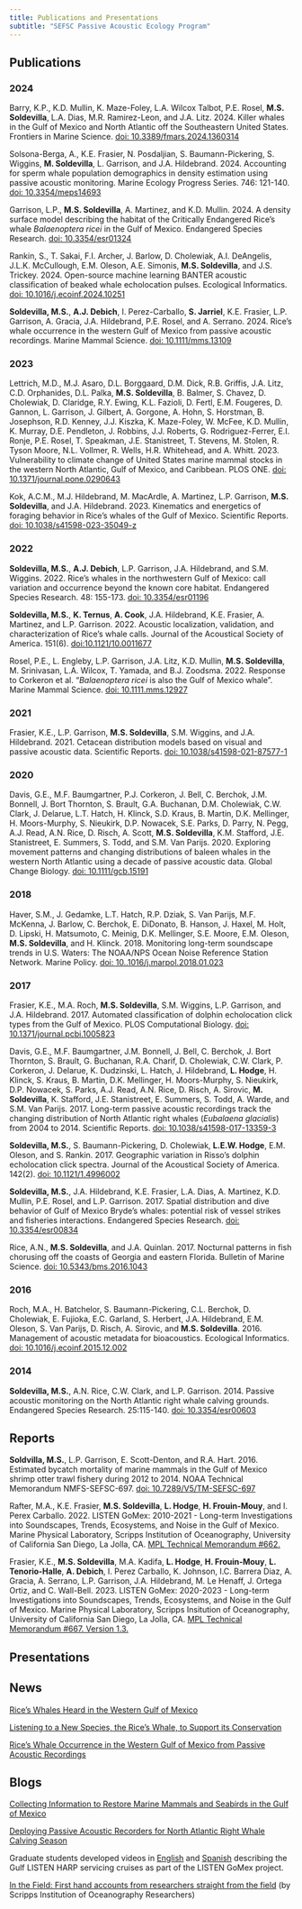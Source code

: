 ```yaml
---
title: Publications and Presentations
subtitle: "SEFSC Passive Acoustic Ecology Program"
---
```


## Publications

### 2024

Barry, K.P., K.D. Mullin, K. Maze-Foley, L.A. Wilcox Talbot, P.E. Rosel, **M.S. Soldevilla**, L.A. Dias, M.R. Ramirez-Leon, and J.A. Litz. 2024. Killer whales in the Gulf of Mexico and North Atlantic off the Southeastern United States. Frontiers in Marine Science. [doi: 10.3389/fmars.2024.1360314](https://www.frontiersin.org/journals/marine-science/articles/10.3389/fmars.2024.1460314/full)

Solsona-Berga, A., K.E. Frasier, N. Posdaljian, S. Baumann-Pickering, S. Wiggins, **M. Soldevilla**, L. Garrison, and J.A. Hildebrand. 2024. Accounting for sperm whale population demographics in density estimation using passive acoustic monitoring. Marine Ecology Progress Series. 746: 121-140. [doi: 10.3354/meps14693](https://www.int-res.com/articles/meps_oa/m746p121.pdf)

Garrison, L.P., **M.S. Soldevilla**, A. Martinez, and K.D. Mullin. 2024. A density surface model describing the habitat of the Critically Endangered Rice's whale *Balaenoptera ricei* in the Gulf of Mexico. Endangered Species Research. [doi: 10.3354/esr01324](https://www.int-res.com/articles/esr2024/54/n054p041.pdf)

Rankin, S., T. Sakai, F.I. Archer, J. Barlow, D. Cholewiak, A.I. DeAngelis, J.L.K. McCullough, E.M. Oleson, A.E. Simonis, **M.S. Soldevilla**, and J.S. Trickey. 2024. Open-source machine learning BANTER acoustic classification of beaked whale echolocation pulses. Ecological Informatics. [doi: 10.1016/j.ecoinf.2024.10251](https://www.sciencedirect.com/science/article/pii/S1574954124000530)

**Soldevilla, M.S.**, **A.J. Debich**, I. Perez-Carballo, **S. Jarriel**, K.E. Frasier, L.P. Garrison, A. Gracia, J.A. Hildebrand, P.E. Rosel, and A. Serrano. 2024. Rice's whale occurrence in the western Gulf of Mexico from passive acoustic recordings. Marine Mammal Science. [doi: 10.1111/mms.13109](https://onlinelibrary.wiley.com/doi/10.1111/mms.13109)

### 2023

Lettrich, M.D., M.J. Asaro, D.L. Borggaard, D.M. Dick, R.B. Griffis, J.A. Litz, C.D. Orphanides, D.L. Palka, **M.S. Soldevilla**, B. Balmer, S. Chavez, D. Cholewiak, D. Claridge, R.Y. Ewing, K.L. Fazioli, D. Fertl, E.M. Fougeres, D. Gannon, L. Garrison, J. Gilbert, A. Gorgone, A. Hohn, S. Horstman, B. Josephson, R.D. Kenney, J.J. Kiszka, K. Maze-Foley, W. McFee, K.D. Mullin, K. Murray, D.E. Pendleton, J. Robbins, J.J. Roberts, G. Rodriguez-Ferrer, E.I. Ronje, P.E. Rosel, T. Speakman, J.E. Stanistreet, T. Stevens, M. Stolen, R. Tyson Moore, N.L. Vollmer, R. Wells, H.R. Whitehead, and A. Whitt. 2023. Vulnerability to climate change of United States marine mammal stocks in the western North Atlantic, Gulf of Mexico, and Caribbean. PLOS ONE. [doi: 10.1371/journal.pone.0290643](https://journals.plos.org/plosone/article?id=10.1371/journal.pone.0290643)

Kok, A.C.M., M.J. Hildebrand, M. MacArdle, A. Martinez, L.P. Garrison, **M.S. Soldevilla**, and J.A. Hildebrand. 2023. Kinematics and energetics of foraging behavior in Rice's whales of the Gulf of Mexico. Scientific Reports. [doi: 10.1038/s41598-023-35049-z](https://www.nature.com/articles/s41598-023-35049-z)

### 2022

**Soldevilla, M.S.**, **A.J. Debich**, L.P. Garrison, J.A. Hildebrand, and S.M. Wiggins. 2022. Rice's whales in the northwestern Gulf of Mexico: call variation and occurrence beyond the known core habitat. Endangered Species Research. 48: 155-173. [doi: 10.3354/esr01196](https://www.int-res.com/articles/esr2022/48/n048p155.pdf)

**Soldevilla, M.S.**, **K. Ternus**, **A. Cook**, J.A. Hildebrand, K.E. Frasier, A. Martinez, and L.P. Garrison. 2022. Acoustic localization, validation, and characterization of Rice's whale calls. Journal of the Acoustical Society of America. 151(6). [doi:10.1121/10.0011677](https://pubs.aip.org/asa/jasa/article/151/6/4264/2839426/Acoustic-localization-validation-and)
<!-- (content/pubs/Soldevilla et al. 2022.pdf) -->

Rosel, P.E., L. Engleby, L.P. Garrison, J.A. Litz, K.D. Mullin, **M.S. Soldevilla**, M. Srinivasan, L.A. Wilcox, T. Yamada, and B.J. Zoodsma. 2022. Response to Corkeron et al. "*Balaenoptera ricei* is also the Gulf of Mexico whale". Marine Mammal Science. [doi: 10.1111.mms.12927](https://www.researchgate.net/profile/Tadasu-Yamada/publication/359667172_Response_to_Corkeron_et_al_Balaenoptera_ricei_is_also_the_Gulf_of_Mexico_whale/links/624dd201cf60536e234707be/Response-to-Corkeron-et-al-Balaenoptera-ricei-is-also-the-Gulf-of-Mexico-whale.pdf?origin=scientificContributions)

### 2021

Frasier, K.E., L.P. Garrison, **M.S. Soldevilla**, S.M. Wiggins, and J.A. Hildebrand. 2021. Cetacean distribution models based on visual and passive acoustic data. Scientific Reports. [doi: 10.1038/s41598-021-87577-1](https://www.nature.com/articles/s41598-021-87577-1)

### 2020

Davis, G.E., M.F. Baumgartner, P.J. Corkeron, J. Bell, C. Berchok, J.M. Bonnell, J. Bort Thornton, S. Brault, G.A. Buchanan, D.M. Cholewiak, C.W. Clark, J. Delarue, L.T. Hatch, H. Klinck, S.D. Kraus, B. Martin, D.K. Mellinger, H. Moors-Murphy, S. Nieukirk, D.P. Nowacek, S.E. Parks, D. Parry, N. Pegg, A.J. Read, A.N. Rice, D. Risch, A. Scott, **M.S. Soldevilla**, K.M. Stafford, J.E. Stanistreet, E. Summers, S. Todd, and S.M. Van Parijs. 2020. Exploring movement patterns and changing distributions of baleen whales in the western North Atlantic using a decade of passive acoustic data. Global Change Biology. [doi: 10.1111/gcb.15191](https://onlinelibrary.wiley.com/doi/10.1111/gcb.15191)

### 2018

Haver, S.M., J. Gedamke, L.T. Hatch, R.P. Dziak, S. Van Parijs, M.F. McKenna, J. Barlow, C. Berchok, E. DiDonato, B. Hanson, J. Haxel, M. Holt, D. Lipski, H. Matsumoto, C. Meinig, D.K. Mellinger, S.E. Moore, E.M. Oleson, **M.S. Soldevilla**, and H. Klinck. 2018. Monitoring long-term soundscape trends in U.S. Waters: The NOAA/NPS Ocean Noise Reference Station Network. Marine Policy. [doi: 10..1016/j.marpol.2018.01.023](https://www.sciencedirect.com/science/article/pii/S0308597X17306309)

### 2017

Frasier, K.E., M.A. Roch, **M.S. Soldevilla**, S.M. Wiggins, L.P. Garrison, and J.A. Hildebrand. 2017. Automated classification of dolphin echolocation click types from the Gulf of Mexico. PLOS Computational Biology. [doi: 10.1371/journal.pcbi.1005823](https://journals.plos.org/ploscompbiol/article?id=10.1371/journal.pcbi.1005823)

Davis, G.E., M.F. Baumgartner, J.M. Bonnell, J. Bell, C. Berchok, J. Bort Thornton, S. Brault, G. Buchanan, R.A. Charif, D. Cholewiak, C.W. Clark, P. Corkeron, J. Delarue, K. Dudzinski, L. Hatch, J. Hildebrand, **L. Hodge**, H. Klinck, S. Kraus, B. Martin, D.K. Mellinger, H. Moors-Murphy, S. Nieukirk, D.P. Nowacek, S. Parks, A.J. Read, A.N. Rice, D. Risch, A. Sirovic, **M. Soldevilla**, K. Stafford, J.E. Stanistreet, E. Summers, S. Todd, A. Warde, and S.M. Van Parijs. 2017. Long-term passive acoustic recordings track the changing distribution of North Atlantic right whales (*Eubalaena glacialis*) from 2004 to 2014. Scientific Reports. [doi: 10.1038/s41598-017-13359-3](https://www.nature.com/articles/s41598-017-13359-3)

**Soldevilla, M.S.**, S. Baumann-Pickering, D. Cholewiak, **L.E.W. Hodge**, E.M. Oleson, and S. Rankin. 2017. Geographic variation in Risso's dolphin echolocation click spectra. Journal of the Acoustical Society of America. 142(2). [doi: 10.1121/1.4996002](https://pubs.aip.org/asa/jasa/article/142/2/599/640332/Geographic-variation-in-Risso-s-dolphin)

**Soldevilla, M.S.**, J.A. Hildebrand, K.E. Frasier, L.A. Dias, A. Martinez, K.D. Mullin, P.E. Rosel, and L.P. Garrison. 2017. Spatial distribution and dive behavior of Gulf of Mexico Bryde's whales: potential risk of vessel strikes and fisheries interactions. Endangered Species Research. [doi: 10.3354/esr00834](https://repository.library.noaa.gov/view/noaa/16050)
<!-- (content/pubs/Soldevilla et al. 2017 ESR.pdf) -->

Rice, A.N., **M.S. Soldevilla**, and J.A. Quinlan. 2017. Nocturnal patterns in fish chorusing off the coasts of Georgia and eastern Florida. Bulletin of Marine Science. [doi: 10.5343/bms.2016.1043](https://www.ingentaconnect.com/content/umrsmas/bullmar/2017/00000093/00000002/art00012;jsessionid=2f9ohjndt50v.x-ic-live-02)

### 2016

Roch, M.A., H. Batchelor, S. Baumann-Pickering, C.L. Berchok, D. Cholewiak, E. Fujioka, E.C. Garland, S. Herbert, J.A. Hildebrand, E.M. Oleson, S. Van Parijs, D. Risch, A. Sirovic, and **M.S. Soldevilla**. 2016. Management of acoustic metadata for bioacoustics. Ecological Informatics. [doi: 10.1016/j.ecoinf.2015.12.002](https://www.sciencedirect.com/science/article/pii/S1574954115001983)

### 2014

**Soldevilla, M.S.**, A.N. Rice, C.W. Clark, and L.P. Garrison. 2014. Passive acoustic monitoring on the North Atlantic right whale calving grounds. Endangered Species Research. 25:115-140. [doi: 10.3354/esr00603](https://www.int-res.com/articles/esr2014/25/n025p115.pdf)


## Reports

**Soldvilla, M.S.**, L.P. Garrison, E. Scott-Denton, and R.A. Hart. 2016. Estimated bycatch mortality of marine mammals in the Gulf of Mexico shrimp otter trawl fishery during 2012 to 2014. NOAA Technical Memorandum NMFS-SEFSC-697. [doi: 10.7289/V5/TM-SEFSC-697](https://repository.library.noaa.gov/view/noaa/12515)

Rafter, M.A., K.E. Frasier, **M.S. Soldevilla**, **L. Hodge**, **H. Frouin-Mouy**, and I. Perex Carballo. 2022. LISTEN GoMex: 2010-2021 - Long-term Investigations into Soundscapes, Trends, Ecosystems, and Noise in the Gulf of Mexico. Marine Physical Laboratory, Scripps Institution of Oceanography, University of California San Diego, La Jolla, CA. [MPL Technical Memorandum #662.](https://repository.library.noaa.gov/view/noaa/52101#moretextPAmods.subject_name)

Frasier, K.E., **M.S. Soldevilla**, M.A. Kadifa, **L. Hodge**, **H. Frouin-Mouy**, **L. Tenorio-Halle**, **A. Debich**, I. Perez Carballo, K. Johnson, I.C. Barrera Diaz, A. Gracia, A. Serrano, L.P. Garrison, J.A. Hildebrand, M. Le Henaff, J. Ortega Ortiz, and C. Wall-Bell. 2023. LISTEN GoMex: 2020-2023 - Long-term Investigations into Soundscapes, Trends, Ecosystems, and Noise in the Gulf of Mexico. Marine Physical Laboratory, Scripps Insitution of Oceanography, University of California San Diego, La Jolla, CA. [MPL Technical Memorandum #667. Version 1.3.](https://repository.library.noaa.gov/view/noaa/61644)


## Presentations


## News

[Rice's Whales Heard in the Western Gulf of Mexico](https://www.fisheries.noaa.gov/feature-story/rices-whales-heard-western-gulf-mexico)

[Listening to a New Species, the Rice's Whale, to Support its Conservation](https://www.fisheries.noaa.gov/southeast/science-data/listening-new-species-rices-whale-support-its-conservation)

[Rice's Whale Occurrence in the Western Gulf of Mexico from Passive Acoustic Recordings](https://www.fisheries.noaa.gov/resource/peer-reviewed-research/rices-whale-occurrence-western-gulf-mexico-passive-acoustic)


## Blogs

[Collecting Information to Restore Marine Mammals and Seabirds in the Gulf of Mexico](https://www.fisheries.noaa.gov/taxonomy/term/1000381581)

[Deploying Passive Acoustic Recorders for North Atlantic Right Whale Calving Season](https://www.fisheries.noaa.gov/feature-story/deploying-passive-acoustic-recorders-north-atlantic-right-whale-calving-season)

Graduate students developed videos in [English](https://drive.google.com/file/d/1II6qgyNwlO3NdhiDYrZ4gS7hY8VIetEE/view) and [Spanish](https://drive.google.com/file/d/1E2A--zWOr8L_tKkAbOwFdWRmgsjm1iyq/view) describing the Gulf LISTEN HARP servicing cruises as part of the LISTEN GoMex project.

[In the Field: First hand accounts from researchers straight from the field](https://www.cetus.ucsd.edu/blog.html) (by Scripps Institution of Oceanography Researchers)


<!-- This is an optional page but is a great opportunity to highlight some of your publications and presentations. -->

<!-- SAEL example (add once this page is corrected) -->

